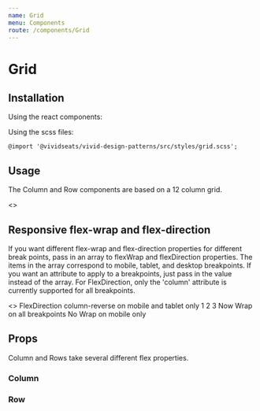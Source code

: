 ```yaml
---
name: Grid
menu: Components
route: /components/Grid
---
```





# Grid

## Installation

Using the react components:


Using the scss files:

    @import '@vividseats/vivid-design-patterns/src/styles/grid.scss';

## Usage
The Column and Row components are based on a 12 column grid.

<Playground>
    <>
        <Row>
            <Column sm={12} md={6} lg={4} xl={4}>
                <GridItem/>
            </Column>
            <Column sm={12} md={6} lg={4} xl={4}>
                <GridItem/>
            </Column>
            <Column sm={12} md={6} lg={4} xl={4}>
                <GridItem/>
            </Column>
        </Row>
        <Row>
            <Column sm={12} md={6} lg={4} xl={4}>
                <GridItem/>
            </Column>
            <Column sm={12} md={6} lg={4} xl={4}>
                <GridItem/>
            </Column>
            <Column sm={12} md={6} lg={4} xl={4}>
                <GridItem/>
            </Column>
        </Row>
        <Row>
            <Column sm={12} md={6} lg={4} xl={4}>
                <GridItem/>
            </Column>
            <Column sm={12} md={6} lg={4} xl={4}>
                <GridItem/>
            </Column>
            <Column sm={12} md={6} lg={4} xl={4}>
                <GridItem/>
            </Column>
        </Row>
    </>
</Playground>

## Responsive flex-wrap and flex-direction

If you want different flex-wrap and flex-direction properties for different break points, pass in an array to flexWrap and flexDirection properties. The items in the array correspond to mobile, tablet, and desktop breakpoints.
If you want an attribute to apply to a breakpoints, just pass in the value instead of the array. For FlexDirection, only the 'column' attribute is currently supported for all breakpoints.


<Playground>
    <>
        FlexDirection column-reverse on mobile and tablet only
        <Row flexDirection={["row-reverse", "row-reverse", "row"]}>
            <Column sm={4} md={4} lg={4} xl={4}>
                <GridItem>1</GridItem>
            </Column>
            <Column sm={4} md={4} lg={4} xl={4}>
                <GridItem>2</GridItem>
            </Column>
            <Column sm={4} md={4} lg={4} xl={4}>
                <GridItem>3</GridItem>
            </Column>
        </Row>
        Now Wrap on all breakpoints
        <Row flexWrap="nowrap">
            <Column sm={12} lg={6}>
                <GridItem/>
            </Column>
            <Column sm={12} lg={6}>
                <GridItem/>
            </Column>
            <Column sm={12} lg={6}>
                <GridItem/>
            </Column>
        </Row>
        No Wrap on mobile only
        <Row flexWrap={["nowrap", "wrap", "wrap"]}>
            <Column sm={12} lg={6}>
                <GridItem/>
            </Column>
            <Column sm={12} lg={6}>
                <GridItem/>
            </Column>
            <Column sm={12} lg={6}>
                <GridItem/>
            </Column>
        </Row>
    </>
</Playground>

## Props
Column and Rows take several different flex properties.
### Column
<Props of={Column} />

### Row
<Props of={Row} />
